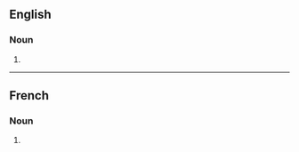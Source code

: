 ==English==

===Noun===
{{head|en|noun form}}

# {{plural of|standardisation|lang=en}}

----

==French==

===Noun===
{{head|fr|noun plural form|g=f}}

# {{plural of|standardisation|lang=fr}}